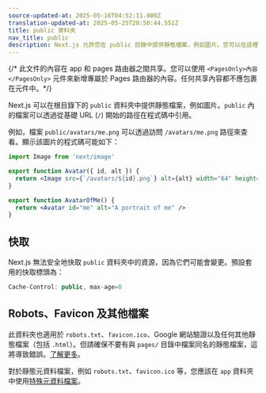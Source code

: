 ```yaml
---
source-updated-at: 2025-05-16T04:52:11.000Z
translation-updated-at: 2025-05-25T20:50:44.551Z
title: public 資料夾
nav_title: public
description: Next.js 允許您在 public 目錄中提供靜態檔案，例如圖片。您可以在這裡了解它的運作方式。
---
```


{/* 此文件的內容在 app 和 pages 路由器之間共享。您可以使用 `<PagesOnly>內容</PagesOnly>` 元件來新增專屬於 Pages 路由器的內容。任何共享內容都不應包裹在元件中。*/}

Next.js 可以在根目錄下的 `public` 資料夾中提供靜態檔案，例如圖片。`public` 內的檔案可以透過從基礎 URL (`/`) 開始的路徑在程式碼中引用。

例如，檔案 `public/avatars/me.png` 可以透過訪問 `/avatars/me.png` 路徑來查看。顯示該圖片的程式碼可能如下：

```jsx filename="avatar.js"
import Image from 'next/image'

export function Avatar({ id, alt }) {
  return <Image src={`/avatars/${id}.png`} alt={alt} width="64" height="64" />
}

export function AvatarOfMe() {
  return <Avatar id="me" alt="A portrait of me" />
}
```

## 快取

Next.js 無法安全地快取 `public` 資料夾中的資源，因為它們可能會變更。預設套用的快取標頭為：

```jsx
Cache-Control: public, max-age=0
```

## Robots、Favicon 及其他檔案

<PagesOnly>

此資料夾也適用於 `robots.txt`、`favicon.ico`、Google 網站驗證以及任何其他靜態檔案（包括 `.html`）。但請確保不要有與 `pages/` 目錄中檔案同名的靜態檔案，這將導致錯誤。[了解更多](/docs/messages/conflicting-public-file-page)。

</PagesOnly>

<AppOnly>

對於靜態元資料檔案，例如 `robots.txt`、`favicon.ico` 等，您應該在 `app` 資料夾中使用[特殊元資料檔案](/docs/app/api-reference/file-conventions/metadata)。

</AppOnly>